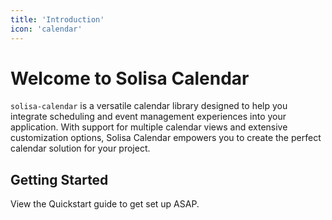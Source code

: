 ```yaml
---
title: 'Introduction'
icon: 'calendar'
---
```




# Welcome to Solisa Calendar

`solisa-calendar` is a versatile calendar library designed to help you integrate scheduling and event management experiences into your application. With support for multiple calendar views and extensive customization options, Solisa Calendar empowers you to create the perfect calendar solution for your project.

## Getting Started
View the <Link href="/quickstart">Quickstart</Link> guide to get set up ASAP.